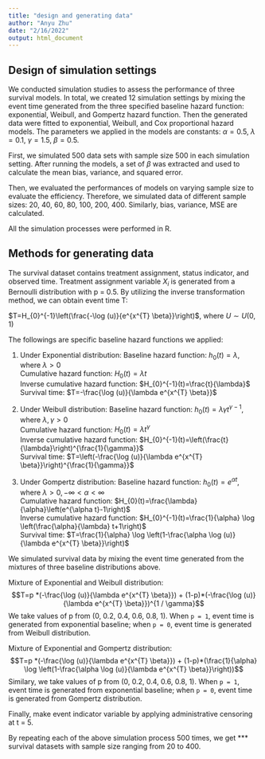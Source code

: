 ```yaml
---
title: "design and generating data"
author: "Anyu Zhu"
date: "2/16/2022"
output: html_document
---
```


## Design of simulation settings
We conducted simulation studies to assess the performance of three survival models. In total, we created 12 simulation settings by mixing the event time generated from the three specified baseline hazard function: exponential, Weibull, and Gompertz hazard function. Then the generated data were fitted to exponential, Weibull, and Cox proportional hazard models. The parameters we applied in the models are constants: $\alpha = 0.5$, $\lambda = 0.1$, $\gamma = 1.5$, $\beta = 0.5$.

First, we simulated 500 data sets with sample size 500 in each simulation setting. After running the models, a set of $\beta$ was extracted and used to calculate the mean bias, variance, and squared error. 

Then, we evaluated the performances of models on varying sample size to evaluate the efficiency. Therefore, we simulated data of different sample sizes: 20, 40, 60, 80, 100, 200, 400. Similarly, bias, variance, MSE are calculated. 

All the simulation processes were performed in R.

## Methods for generating data
The survival dataset contains treatment assignment, status indicator, and observed time. Treatment assignment variable $X_i$ is generated from a Bernoulli distribution with p = 0.5. By utilizing the inverse transformation method, we can obtain event time T: 

$T=H_{0}^{-1}\left(\frac{-\log (u)}{e^{x^{T} \beta}}\right)$, where $U \sim U(0,1)$

The followings are specific baseline hazard functions we applied:\

1. Under Exponential distribution:
Baseline hazard function: $h_{0}(t)=\lambda$, where $\lambda>0$\
Cumulative hazard function: $H_{0}(t)=\lambda t$\
Inverse cumulative hazard function: $H_{0}^{-1}(t)=\frac{t}{\lambda}$\
Survival time: $T=-\frac{\log (u)}{\lambda e^{x^{T} \beta}}$

2. Under Weibull distribution:
Baseline hazard function: $h_{0}(t)=\lambda \gamma t^{\gamma-1}$, where $\lambda, \gamma>0$\
Cumulative hazard function: $H_{0}(t)=\lambda t^{\gamma}$\
Inverse cumulative hazard function: $H_{0}^{-1}(t)=\left(\frac{t}{\lambda}\right)^{\frac{1}{\gamma}}$\
Survival time: $T=\left(-\frac{\log (u)}{\lambda e^{x^{T} \beta}}\right)^{\frac{1}{\gamma}}$

3. Under Gompertz distribution:
Baseline hazard function: $h_{0}(t)=e^{\alpha t}$, where $\lambda>0,-\infty<\alpha<\infty$\
Cumulative hazard function: $H_{0}(t)=\frac{\lambda}{\alpha}\left(e^{\alpha t}-1\right)$\
Inverse cumulative hazard function: $H_{0}^{-1}(t)=\frac{1}{\alpha} \log \left(\frac{\alpha}{\lambda} t+1\right)$\
Survival time: $T=\frac{1}{\alpha} \log \left(1-\frac{\alpha \log (u)}{\lambda e^{x^{T} \beta}}\right)$

We simulated survival data by mixing the event time generated from the mixtures of three baseline distributions above. 

Mixture of Exponential and Weibull distribution:
$$T=p *(-\frac{\log (u)}{\lambda e^{x^{T} \beta}}) + (1-p)*(-\frac{\log (u)}{\lambda e^{x^{T} \beta}})^{1 / \gamma}$$ 
We take values of p from (0, 0.2, 0.4, 0.6, 0.8, 1). When `p = 1`, event time is generated from exponential baseline; when `p = 0`, event time is generated from Weibull distribution. 

Mixture of Exponential and Gompertz distribution:
$$T=p *(-\frac{\log (u)}{\lambda e^{x^{T} \beta}}) + (1-p)*(\frac{1}{\alpha} \log \left(1-\frac{\alpha \log (u)}{\lambda e^{x^{T} \beta}}\right))$$
Similary, we take values of p from (0, 0.2, 0.4, 0.6, 0.8, 1). When `p = 1`, event time is generated from exponential baseline; when `p = 0`, event time is generated from Gompertz distribution. 

Finally, make event indicator variable by applying administrative censoring at t = 5.

By repeating each of the above simulation process 500 times, we get *** survival datasets with sample size ranging from 20 to 400. 

